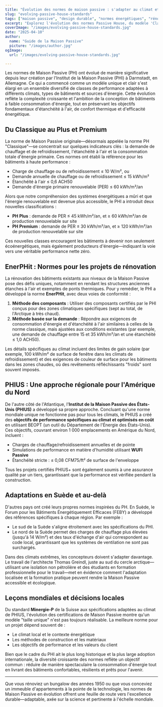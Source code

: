 ```yaml
---
title: "Évolution des normes de maison passive : s'adapter au climat et au contexte"
slug: "evolving-passive-house-standards"
tags: ["maison passive", "design durable", "normes énergétiques", "rénovations"]
excerpt: "Explorez l'évolution des normes Passive House, du modèle 'Classique' original aux certifications spécifiques au climat telles que PHIUS et EnerPHit, reflétant un besoin croissant de flexibilité et d'applicabilité mondiale."
coverImage: "/images/evolving-passive-house-standards.jpg"
date: "2025-04-10"
author:
  name: "Guide de la Maison Passive"
  picture: "/images/author.jpg"
ogImage:
  url: "/images/evolving-passive-house-standards.jpg"

---
```

Les normes de Maison Passive (PH) ont évolué de manière significative depuis leur création par l'Institut de la Maison Passive (PHI) à Darmstadt, en Allemagne. Ce qui a commencé comme un modèle unique et clair s'est élargi en un ensemble diversifié de classes de performance adaptées à différents climats, types de bâtiments et sources d'énergie. Cette évolution reflète la complexité croissante et l'ambition de la conception de bâtiments à faible consommation d'énergie, tout en préservant les objectifs fondamentaux d'étanchéité à l'air, de confort thermique et d'efficacité énergétique.

## Du Classique au Plus et Premium

La norme de Maison Passive originale—désormais appelée la norme PH "Classique"—se concentrait sur quelques indicateurs clés : la demande de chauffage et de refroidissement, l'étanchéité à l'air et la consommation totale d'énergie primaire. Ces normes ont établi la référence pour les bâtiments à haute performance :

- Charge de chauffage ou de refroidissement ≤ 10 W/m², ou
- Demande annuelle de chauffage ou de refroidissement ≤ 15 kWh/m²
- Étanchéité à l'air ≤ 0,6 ACH50
- Demande d'énergie primaire renouvelable (PER) ≤ 60 kWh/m²/an

Alors que notre compréhension des systèmes énergétiques a mûri et que l'énergie renouvelable est devenue plus accessible, le PHI a introduit deux nouvelles classifications :

- **PH Plus** : demande de PER ≤ 45 kWh/m²/an, et ≥ 60 kWh/m²/an de production renouvelable sur site
- **PH Premium** : demande de PER ≤ 30 kWh/m²/an, et ≥ 120 kWh/m²/an de production renouvelable sur site

Ces nouvelles classes encouragent les bâtiments à devenir non seulement écoénergétiques, mais également producteurs d'énergie—indiquant la voie vers une véritable performance nette zéro.
## EnerPHit : Normes pour les projets de rénovation

La rénovation des bâtiments existants aux niveaux de la Maison Passive pose des défis uniques, notamment en rendant les structures anciennes étanches à l'air et exemptes de ponts thermiques. Pour y remédier, le PHI a développé la norme **EnerPHit**, avec deux voies de conformité :

1. **Méthode des composants** : Utiliser des composants certifiés par le PHI conçus pour des zones climatiques spécifiques (sept au total, de l'Arctique à très chaud).
2. **Méthode basée sur la demande** : Répondre aux exigences de consommation d'énergie et d'étanchéité à l'air similaires à celles de la norme classique, mais ajustées aux conditions existantes (par exemple, une demande de chauffage entre 15 et 35 kWh/m²/an et une étanchéité ≤ 1,0 ACH50).

Les détails spécifiques au climat incluent des limites de gain solaire (par exemple, 100 kWh/m² de surface de fenêtre dans les climats de refroidissement) et des exigences de couleur de surface pour les bâtiments dans les zones chaudes, où des revêtements réfléchissants "froids" sont souvent imposés.

## PHIUS : Une approche régionale pour l'Amérique du Nord

De l'autre côté de l'Atlantique, l'**Institut de la Maison Passive des États-Unis (PHIUS)** a développé sa propre approche. Concluant qu'une norme mondiale unique ne fonctionne pas pour tous les climats, le PHIUS a créé des **objectifs de performance spécifiques au climat et optimisés en coût** en utilisant BEOPT (un outil du Département de l'Énergie des États-Unis). Ces objectifs, couvrant environ 1 000 emplacements en Amérique du Nord, incluent :

- Charges de chauffage/refroidissement annuelles et de pointe
- Simulations de performance en matière d'humidité utilisant **WUFI Passive**
- Étanchéité stricte : ≤ 0,08 CFM75/ft² de surface de l'enveloppe

Tous les projets certifiés PHIUS+ sont également soumis à une assurance qualité par un tiers, garantissant que la performance est vérifiée pendant la construction.
## Adaptations en Suède et au-delà

D'autres pays ont créé leurs propres normes inspirées du PH. En Suède, le Forum pour les Bâtiments Énergétiquement Efficaces (FEBY) a développé des références spécifiques à chaque région. Par exemple :

- Le sud de la Suède s'aligne étroitement avec les spécifications du PHI.
- Le nord de la Suède permet des charges de chauffage plus élevées (jusqu'à 14 W/m²) et des taux d'échange d'air qui correspondent au code local, garantissant que les systèmes de ventilation ne sont pas surchargés.

Dans des climats extrêmes, les concepteurs doivent s'adapter davantage. Le travail de l'architecte Thomas Greindl, juste au sud du cercle arctique—utilisant une isolation non pétrolière et des étudiants en formation professionnelle pour le travail—met en évidence comment l'adaptation localisée et la formation pratique peuvent rendre la Maison Passive accessible et écologique.

## Leçons mondiales et décisions locales

Du standard **Minergie-P** de la Suisse aux spécifications adaptées au climat de PHIUS, l'évolution des certifications de Maison Passive montre qu'un modèle "taille unique" n'est pas toujours réalisable. La meilleure norme pour un projet dépend souvent de :

- Le climat local et le contexte énergétique
- Les méthodes de construction et les matériaux
- Les objectifs de performance et les valeurs du client

Bien que le cadre du PHI ait le plus long historique et la plus large adoption internationale, la diversité croissante des normes reflète un objectif commun : réduire de manière spectaculaire la consommation d'énergie tout en livrant des bâtiments confortables, résilients et prêts pour l'avenir.

---

Que vous rénoviez un bungalow des années 1950 ou que vous conceviez un immeuble d'appartements à la pointe de la technologie, les normes de Maison Passive en évolution offrent une feuille de route vers l'excellence durable—adaptable, axée sur la science et pertinente à l'échelle mondiale.

